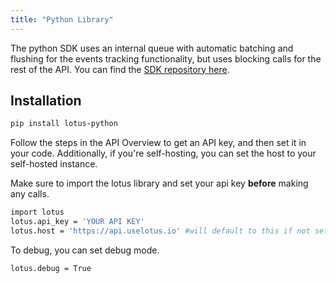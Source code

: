 ```yaml
---
title: "Python Library"
---
```


The python SDK uses an internal queue with automatic batching and flushing for the events tracking functionality, but uses blocking calls for the rest of the API. You can find the [SDK repository here](https://github.com/uselotus/lotus-python).

## Installation

```bash
pip install lotus-python
```

Follow the steps in the API Overview to get an API key, and then set it in your code. Additionally, if you're self-hosting, you can set the host to your self-hosted instance.

Make sure to import the lotus library and set your api key **before** making any
calls.

```bash
import lotus
lotus.api_key = 'YOUR API KEY'
lotus.host = 'https://api.uselotus.io' #will default to this if not set
```

To debug, you can set debug mode.

```bash
lotus.debug = True
```
